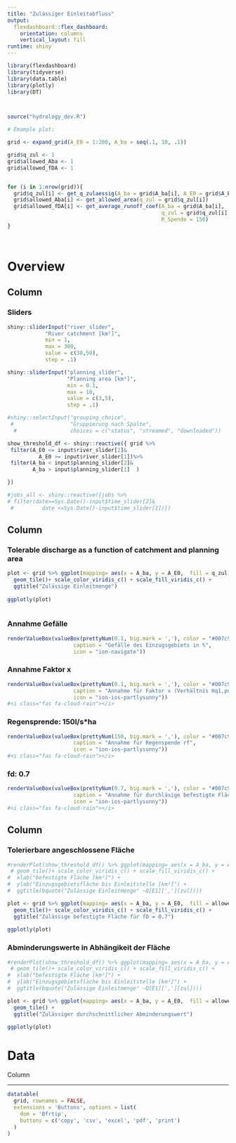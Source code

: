 ```yaml
---
title: "Zulässiger Einleitabfluss"
output: 
  flexdashboard::flex_dashboard:
    orientation: columns
    vertical_layout: fill
runtime: shiny
---
```


<style>                     
.navbar {
  background-color: #007c9f;
  border-color:black;
}
.navbar-brand {
color:white !important;
}
</style>   


```r
library(flexdashboard)
library(tidyverse)
library(data.table)
library(plotly)
library(DT)



source("hydrology_dev.R")

# Emample plot:

grid <- expand_grid(A_E0 = 1:200, A_ba = seq(.1, 10, .1))

grid$q_zul <- 1
grid$allowed_Aba <- 1
grid$allowed_fDA <- 1


for (i in 1:nrow(grid)){
  grid$q_zul[i] <- get_q_zulaessig(A_ba = grid$A_ba[i], A_E0 = grid$A_E0[i])
  grid$allowed_Aba[i] <- get_allowed_area(q_zul = grid$q_zul[i])
  grid$allowed_fDA[i] <- get_average_runoff_coef(A_ba = grid$A_ba[i], 
                                                 q_zul = grid$q_zul[i],
                                                 R_Spende = 150)
}




```
Overview
========================================

Column {data-width=300 .sidebar}
--------------------------------------------------------------------------

### Sliders

```r

 

shiny::sliderInput("river_slider",
            "River catchment [km²]",
            min = 1,
            max = 300,
            value = c(30,50),
            step = .1)

shiny::sliderInput("planning_slider",
                   "Planning area [km²]",
                   min = 0.1,
                   max = 10,
                   value = c(3,5),
                   step = .1)

#shiny::selectInput("grouping_choice",
 #                  "Gruppierung nach Spalte",
  #                 choices = c("status", "streamed", "downloaded"))

show_threshold_df <- shiny::reactive({ grid %>%
 filter(A_E0 <= input$river_slider[2]&
          A_E0 >= input$river_slider[1])%>%
 filter(A_ba < input$planning_slider[2]&
        A_ba > input$planning_slider[1]  ) 

})

#jobs_all <- shiny::reactive({jobs %>%
# filter(date>=Sys.Date()-input$time_slider[2]&
 #         date <=Sys.Date()-input$time_slider[1])})


```



Column {data-width=350}
-----------------------------------------------------------------------

### Tolerable discharge as a function of catchment and planning area

```r


plot <- grid %>% ggplot(mapping= aes(x = A_ba, y = A_E0,  fill = q_zul))+ 
  geom_tile()+ scale_color_viridis_c() + scale_fill_viridis_c() + 
  ggtitle("Zulässige Einleitmenge")
  
ggplotly(plot)
  
```


### Annahme Gefälle


```r
renderValueBox(valueBox(prettyNum(0.1, big.mark = ','), color = "#007c9f",
                     caption = "Gefälle des Einzugsgebiets in %", 
                     icon = "ion-navigate"))

```


### Annahme Faktor x


```r
renderValueBox(valueBox(prettyNum(0.1, big.mark = ','), color = "#007c9f",
                     caption = "Annahme für Faktor x (Verhältnis Hq1,pnat, Hq2,pnat)", 
                     icon = "ion-ios-partlysunny"))
#<i class="fas fa-cloud-rain"></i>
```

### Regensprende: 150l/s*ha

```r
renderValueBox(valueBox(prettyNum(150, big.mark = ','), color = "#007c9f",
                     caption = "Annahme für Regenspende rf", 
                     icon = "ion-ios-partlysunny"))
#<i class="fas fa-cloud-rain"></i>
```



### fd: 0.7

```r
renderValueBox(valueBox(prettyNum(0.7, big.mark = ','), color = "#007c9f",
                     caption = "Annahme für durchläsige befestigte Fläche", 
                     icon = "ion-ios-partlysunny"))
#<i class="fas fa-cloud-rain"></i>
```


Column{data-width=350}
------------------------------------------------


### Tolerierbare angeschlossene Fläche

```r

#renderPlot(show_threshold_df() %>% ggplot(mapping= aes(x = A_ba, y = A_E0, col = q_zul, fill = q_zul))+ 
 # geom_tile()+ scale_color_viridis_c() + scale_fill_viridis_c() +
#  xlab("befestigte Fläche [km²]") + 
#  ylab("Einzugsgebietsfläche bis Einleitstelle [km²]") +
#  ggtitle(bquote("Zulässige Einleitmenge" ~Q[E1][','][zul]))) 

plot <- grid %>% ggplot(mapping= aes(x = A_ba, y = A_E0,  fill = allowed_Aba))+ 
  geom_tile()+ scale_color_viridis_c() + scale_fill_viridis_c() + 
  ggtitle("Zulässige befestigte Fläche für fD = 0.7")
  
ggplotly(plot)


```

### Abminderungswerte in Abhängikeit der Fläche


```r

#renderPlot(show_threshold_df() %>% ggplot(mapping= aes(x = A_ba, y = A_E0, col = q_zul, fill = q_zul))+ 
 # geom_tile()+ scale_color_viridis_c() + scale_fill_viridis_c() +
#  xlab("befestigte Fläche [km²]") + 
#  ylab("Einzugsgebietsfläche bis Einleitstelle [km²]") +
#  ggtitle(bquote("Zulässige Einleitmenge" ~Q[E1][','][zul]))) 

plot <- grid %>% ggplot(mapping= aes(x = A_ba, y = A_E0,  fill = allowed_fDA))+ 
  geom_tile() + 
  ggtitle("Zulässiger durchschnittlicher Abminderungswert")
  
ggplotly(plot)


```


Data
====================================

Column

--------------------------------------


```r
datatable(
  grid, rownames = FALSE,
  extensions = 'Buttons', options = list(
    dom = 'Bfrtip',
    buttons = c('copy', 'csv', 'excel', 'pdf', 'print')
  )
)
```





